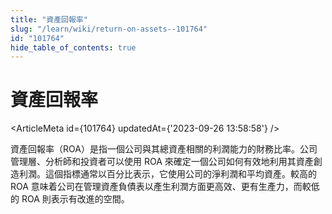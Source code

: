 ```yaml
---
title: "資產回報率"
slug: "/learn/wiki/return-on-assets--101764"
id: "101764"
hide_table_of_contents: true
---
```



# 資產回報率

<ArticleMeta id={101764} updatedAt={'2023-09-26 13:58:58'} />
<div className='border-solid border-b border-t-0 my-4 border-[var(--ifm-color-gray-300)]' />

資產回報率（ROA）是指一個公司與其總資產相關的利潤能力的財務比率。公司管理層、分析師和投資者可以使用 ROA 來確定一個公司如何有效地利用其資產創造利潤。這個指標通常以百分比表示，它使用公司的淨利潤和平均資產。較高的 ROA 意味着公司在管理資產負債表以產生利潤方面更高效、更有生產力，而較低的 ROA 則表示有改進的空間。
